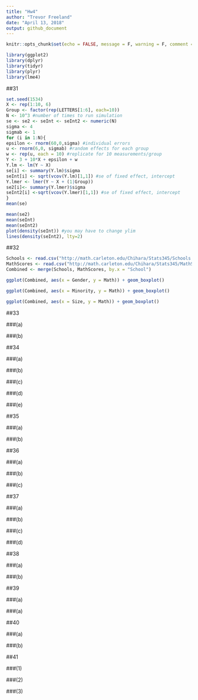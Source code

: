 ```yaml
---
title: "Hw4"
author: "Trevor Freeland"
date: "April 13, 2018"
output: github_document
---
```


```r
knitr::opts_chunk$set(echo = FALSE, message = F, warning = F, comment = NA)
```

```r
library(ggplot2)
library(dplyr)
library(tidyr)
library(plyr)
library(lme4)
```

##31

```r
set.seed(1534)
X <- rep(1:10, 6)
Group <- factor(rep(LETTERS[1:6], each=10))
N <- 10^3 #number of times to run simulation
se <- se2 <- seInt <- seInt2 <- numeric(N)
sigma <- 4
sigmab <- 1
for (i in 1:N){
epsilon <- rnorm(60,0,sigma) #individual errors
u <- rnorm(6,0, sigmab) #random effects for each group
w <- rep(u, each = 10) #replicate for 10 measurements/group
Y <- 3 + 10*X + epsilon + w
Y.lm <- lm(Y ~ X)
se[i] <- summary(Y.lm)$sigma
seInt[i] <- sqrt(vcov(Y.lm)[1,1]) #se of fixed effect, intercept
Y.lmer <- lmer(Y ~ X + (1|Group))
se2[i]<- summary(Y.lmer)$sigma
seInt2[i] <-sqrt(vcov(Y.lmer)[1,1]) #se of fixed effect, intercept
}
mean(se)

mean(se2)
mean(seInt)
mean(seInt2)
plot(density(seInt)) #you may have to change ylim
lines(density(seInt2), lty=2)
```

##32

```r
Schools <- read.csv("http://math.carleton.edu/Chihara/Stats345/Schools.csv")
MathScores <- read.csv("http://math.carleton.edu/Chihara/Stats345/MathScores.csv")
Combined <- merge(Schools, MathScores, by.x = "School")
```

```r
ggplot(Combined, aes(x = Gender, y = Math)) + geom_boxplot()
```

```r
ggplot(Combined, aes(x = Minority, y = Math)) + geom_boxplot()
```

```r
ggplot(Combined, aes(x = Size, y = Math)) + geom_boxplot()
```

##33

###(a)


###(b)

##34

###(a)

###(b)

###(c)

###(d)

###(e)

##35

###(a)

###(b)

##36

###(a)

###(b)

###(c)

##37

###(a)

###(b)

###(c)

###(d)

##38

###(a)

###(b)

##39

###(a)

###(a)

##40

###(a)

###(b)

##41

###(1)

###(2)

###(3)